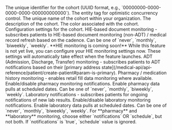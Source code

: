 <ResponseField name="id" type="string" required>
  The unique identifier for the cohort (UUID format, e.g., `00000000-0000-0000-0000-000000000000`).
</ResponseField>

<ResponseField name="eTag" type="string" required>
  The entity tag for optimistic concurrency control.
</ResponseField>

<ResponseField name="name" type="string" required>
  The unique name of the cohort within your organization.
</ResponseField>

<ResponseField name="description" type="string" required>
  The description of the cohort.
</ResponseField>

<ResponseField name="color" type="string" required>
  The color associated with the cohort.
</ResponseField>

<ResponseField name="settings" type="object" required>
  Configuration settings for the cohort.
  <Expandable title="Settings properties">
    <ResponseField name="hie" type="string" optional>
      HIE-based document monitoring - subscribes patients to HIE-based document monitoring (non-ADT) / medical record refresh based on the cadence. Can be one of `never`, `monthly`, `biweekly`, `weekly`.
      <Info>
        **HIE monitoring is coming soon!** While this feature is not yet live, you can configure your HIE monitoring settings now. These settings will automatically take effect when the feature launches.
      </Info>
    </ResponseField>
    <ResponseField name="adt" type="boolean" optional>
      ADT (Admission, Discharge, Transfer) monitoring - subscribes patients to ADT notifications based on their [primary address state](/medical-api/api-reference/patient/create-patient#param-is-primary).
    </ResponseField>
    <ResponseField name="pharmacy" type="object" optional>
      Pharmacy / medication history monitoring - enables retail fill data monitoring where available.  
      <Expandable title="pharmacy object properties">
        <ResponseField name="notifications" type="boolean" optional>
          Enable/disable pharmacy monitoring notifications.
        </ResponseField>
        <ResponseField name="schedule" type="string" optional>
          Enable pharmacy data pulls at scheduled dates. Can be one of `never`, `monthly`, `biweekly`, `weekly`.
        </ResponseField>
      </Expandable>
    </ResponseField>
    <ResponseField name="laboratory" type="object" optional>
      Laboratory notifications - subscribes patients for ongoing notifications of new lab results.  
      <Expandable title="laboratory object properties">
        <ResponseField name="notifications" type="boolean" optional>
          Enable/disable laboratory monitoring notifications.
        </ResponseField>
        <ResponseField name="schedule" type="string" optional>
          Enable laboratory data pulls at scheduled dates. Can be one of `never`, `monthly`, `biweekly`, `weekly`.
        </ResponseField>
      </Expandable>
    </ResponseField>
    <Info>
      For **pharmacy** and **laboratory** monitoring, choose either `notifications` OR `schedule`, but not both. If `notifications` is `true`, `schedule` value is ignored.
    </Info>
  </Expandable>
</ResponseField>
